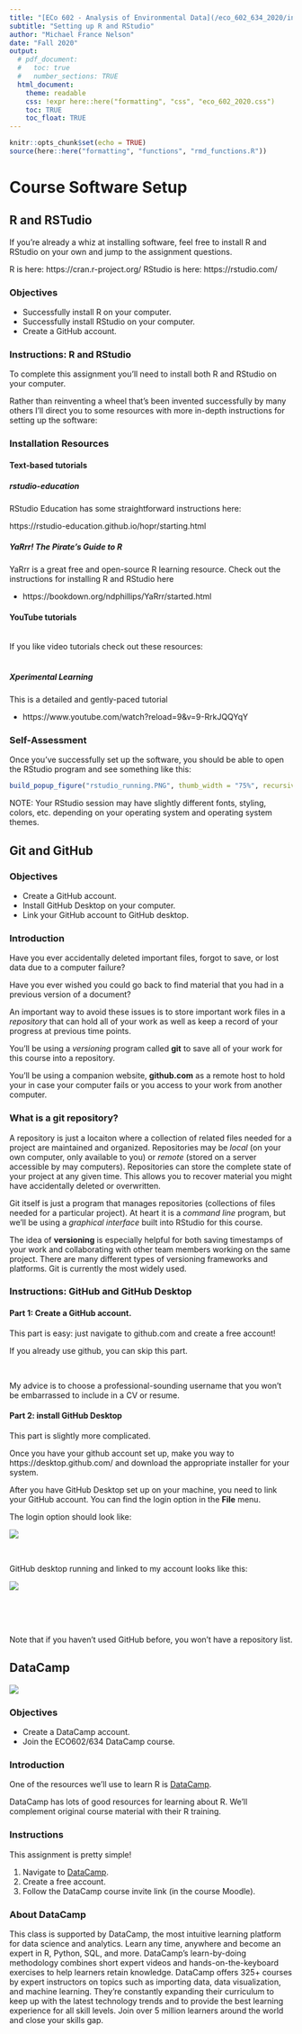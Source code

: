 ```yaml
---
title: "[ECo 602 - Analysis of Environmental Data](/eco_602_634_2020/index.html){target='_blank'}"
subtitle: "Setting up R and RStudio"
author: "Michael France Nelson"
date: "Fall 2020"
output:
  # pdf_document:
  #   toc: true
  #   number_sections: TRUE
  html_document:
    theme: readable
    css: !expr here::here("formatting", "css", "eco_602_2020.css")
    toc: TRUE
    toc_float: TRUE
---
```


```r
knitr::opts_chunk$set(echo = TRUE)
source(here::here("formatting", "functions", "rmd_functions.R"))
```





# Course Software Setup


## R and RSTudio

If you're already a whiz at installing software, feel free to install R and RStudio on your own and jump to the assignment questions.

R is here: https://cran.r-project.org/
RStudio is here: https://rstudio.com/


### Objectives

- Successfully install R on your computer.
- Successfully install RStudio on your computer.
- Create a GitHub account.



### Instructions: R and RStudio

To complete this assignment you'll need to install both R and RStudio on your computer.

Rather than reinventing a wheel that's been invented successfully by many others I'll direct you to some resources with more in-depth instructions for setting up the software:

### Installation Resources {.tabset}

#### Text-based tutorials


<div class="blueborder">

##### rstudio-education

RStudio Education has some straightforward instructions here:

https://rstudio-education.github.io/hopr/starting.html
</div>

<hline>


<div class="blueborder">
##### YaRrr! The Pirate's Guide to R

YaRrr is a great free and open-source R learning resource.  Check out the instructions for installing R and RStudio here

- https://bookdown.org/ndphillips/YaRrr/started.html
</div>


#### YouTube tutorials
<br>
If you like video tutorials check out these resources:
<br>
<br>



<div class="blueborder">
##### Xperimental Learning

This is a detailed and gently-paced tutorial

- https://www.youtube.com/watch?reload=9&v=9-RrkJQQYqY

</div>


### Self-Assessment

Once you've successfully set up the software, you should be able to open the RStudio program and see something like this:




```r
build_popup_figure("rstudio_running.PNG", thumb_width = "75%", recursive = TRUE)
```

<div class="info">NOTE: Your RStudio session may have slightly different fonts, styling, colors, etc. depending on your operating system and operating system themes.</div>




## Git and GitHub 

### Objectives

- Create a GitHub account.
- Install GitHub Desktop on your computer.
- Link your GitHub account to GitHub desktop.


### Introduction

Have you ever accidentally deleted important files, forgot to save, or lost data due to a computer failure?

Have you ever wished you could go back to find material that you had in a previous version of a document?

An important way to avoid these issues is to store important work files in a *repository* that can hold all of your work as well as keep a record of your progress at previous time points.

You'll be using a *versioning* program called **git** to save all of your work for this course into a repository.

You'll be using a companion website, **github.com** as a remote host to hold your in case your computer fails or you access to your work from another computer.



### What is a git repository?

A repository is just a locaiton where a collection of related files needed for a project are maintained and organized.  Repositories may be *local* (on your own computer, only available to you) or *remote* (stored on a server accessible by may computers).  Repositories can store the complete state of your project at any given time.  This allows you to recover material you might have accidentally deleted or overwritten.

Git itself is just a program that manages repositories (collections of files needed for a particular project).  At heart it is a *command line* program, but we'll be using a *graphical interface* built into RStudio for this course. 

The idea of **versioning** is especially helpful for both saving timestamps of your work and collaborating with other team members working on the same project.  There are many different types of versioning frameworks and platforms.  Git is currently the most widely used.



### Instructions: GitHub and GitHub Desktop {.tabset}


#### Part 1: Create a GitHub account.

This part is easy: just navigate to github.com and create a free account!

<div class="note">If you already use github, you can skip this part.</div>
<br>

My advice is to choose a professional-sounding username that you won't be embarrassed to include in a CV or resume.




#### Part 2: install GitHub Desktop

This part is slightly more complicated.

Once you have your github account set up, make you way to https://desktop.github.com/ and download the appropriate installer for your system.

After you have GitHub Desktop set up on your machine, you need to link your GitHub account.  You can find the login option in the **File** menu.  


The login option should look like:

<div class="blackborder">![](`r find_file("github_desktop_sign_in.PNG")`)</div>

<br>

GitHub desktop running and linked to my account looks like this:

<div class="blackborder">![](`r find_file("github_desktop_signed_in.PNG")`)</div>


<br><br><br>

<div class="info">Note that if you haven't used GitHub before, you won't have a repository list.</div>



## DataCamp

![](`r find_file("DataCamp-Horizontal-RGB.png")`)


### Objectives

- Create a DataCamp account.
- Join the ECO602/634 DataCamp course.


### Introduction

One of the resources we'll use to learn R is <a href="https://datacamp.com">DataCamp</a>.

DataCamp has lots of good resources for learning about R.  We'll complement original course material with their R training.


### Instructions

This assignment is pretty simple!

1. Navigate to <a href="https://DataCamp.com">DataCamp</a>.
2. Create a free account.
3. Follow the DataCamp course invite link (in the course Moodle).


### About DataCamp

This class is supported by DataCamp, the most intuitive learning platform for data science and analytics. Learn any time, anywhere and become an expert in R, Python, SQL, and more. DataCamp’s learn-by-doing methodology combines short expert videos and hands-on-the-keyboard exercises to help learners retain knowledge. DataCamp offers 325+ courses by expert instructors on topics such as importing data, data visualization, and machine learning. They’re constantly expanding their curriculum to keep up with the latest technology trends and to provide the best learning experience for all skill levels. Join over 5 million learners around the world and close your skills gap.



<!-- # Assignment Questions -->


<!-- ```{r results = 'hide', echo = FALSE} -->
<!-- source(here::here("rmd_tools", "build_moodle_web_questions.R")) -->
<!-- tmp = build_moodle_web_questions( -->
<!--   assignment_filename = "software_setup.Rmd", -->
<!--   search_path = here::here("assignments", "eco_602"), -->
<!--   include_header = FALSE, -->
<!--   write_html = FALSE, -->
<!--   cat_results = FALSE, -->
<!--   write_tmp = TRUE) -->
<!-- ``` -->

<!-- ```{r child=tmp, echo=FALSE, include=FALSE} -->
<!-- ``` -->

<!-- ```{r echo=FALSE, include=FALSE} -->
<!-- file.remove(tmp) -->
<!-- ``` -->


